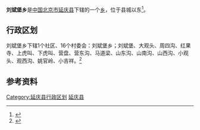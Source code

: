 {{中国乡级行政区
| 行政区全称 = 刘斌堡乡
| 景观照片文件名 =
| 景观照片描述 =
| 汉语拼音 =liubinbu xiang
| 通用拼音 =liubinbu xiang
| 注音符號 =
| 其它标音类型1 =
| 其它标音1 =
| 其它标音类型2 =
| 其它标音2 =
| 其它语言类型1 =
| 其它语言地名1 =
| 其它语言类型2 =
| 其它语言地名2 =
| 上级行政区 = [[北京市|北京市]][[延庆县|延庆县]]
| 行政区类别 = [[乡_(中华人民共和国)|乡]]
| LowerDivisions =  1个社区、16个村委会
| 行政区划代码 = 110229209
| 地理坐标 =地处东经115°44′-116°34′，北纬40°16′-40°47′。
| 总面积 = 116.2平方千米
| 户籍人口 = 0.74万
| 户籍人口年份 =2010年11月1日零时
| 常住人口 = 6088
| 常住人口年份 =2010年11月1日零时
| 人口密度 =
| 行政区划 = 
| 官方网站 =
| 政府驻地 = 刘斌堡村
| 邮政编码 =102104
| 毗邻行政区 =永宁、千家店、四海、香营
| 位置图文件名 =
| 位置图描述 =
}}
'''刘斌堡乡'''是[[中华人民共和国|中国]][[北京市|北京市]][[延庆县|延庆县]]下辖的一个[[乡|乡]]，位于县城以东<ref>{{Cite web |url=http://www.chinaquhua.cn/beijing/ |title=刘斌堡乡 |accessdate=2011-08-10 |archive-date=2011-08-10 |archive-url=https://web.archive.org/web/20110810192804/http://www.chinaquhua.cn/beijing/ |dead-url=yes }}</ref>。

==行政区划==
刘斌堡乡下辖1个社区、16个村委会：刘斌堡乡；刘斌堡、大观头、周四沟、红果寺、上虎叫、下虎叫、营盘、营东沟、马道梁、山东沟、山南沟、山西沟、小观头、观西沟、姚官岭、小吉祥。<ref>{{Cite web |url=http://www.xzqh.org/html/2009/1017/341.html |title=延庆县行政区划 |accessdate=2011-08-10 |archive-date=2012-03-24 |archive-url=https://web.archive.org/web/20120324221842/http://www.xzqh.org/html/2009/1017/341.html |dead-url=no }}</ref>

==参考资料==
{{reflist}}

{{北京小作品}}
{{延庆县行政区划}}

[[Category:延庆县行政区划|Category:延庆县行政区划]]
[[Category:北京市乡镇|延庆县]]